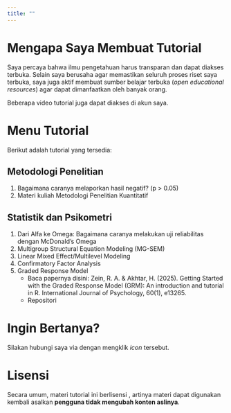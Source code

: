 ```yaml
---
title: ""
---
```


# Mengapa Saya Membuat Tutorial

Saya percaya bahwa ilmu pengetahuan harus transparan dan dapat diakses terbuka. Selain saya berusaha agar memastikan seluruh proses riset saya terbuka, saya juga aktif membuat sumber belajar terbuka (*open educational resources*) agar dapat dimanfaatkan oleh banyak orang.

Beberapa video tutorial juga dapat diakses di akun <a href="https://www.youtube.com/@rameliaz"><i class="fab fa-youtube"></i></a> saya.

# Menu Tutorial

Berikut adalah tutorial yang tersedia:

## Metodologi Penelitian

1. Bagaimana caranya melaporkan hasil negatif? (p > 0.05) [<i class="fas fa-external-link-alt"></i>](https://rameliaz.github.io/tutorial/hasilnegatif.html)
2. Materi kuliah Metodologi Penelitian Kuantitatif [<i class="fas fa-external-link-alt"></i>](https://osf.io/tq6pz/wiki/home/)

## Statistik dan Psikometri
1. Dari Alfa ke Omega: Bagaimana caranya melakukan uji reliabilitas dengan McDonald's Omega [<i class="fas fa-external-link-alt"></i>](https://rameliaz.github.io/tutorial/omega.html)
2. Multigroup Structural Equation Modeling (MG-SEM) [<i class="fas fa-external-link-alt"></i>](https://rameliaz.github.io/mg-sem-workshop/)
3. Linear Mixed Effect/Multilevel Modeling [<i class="fas fa-external-link-alt"></i>](https://rameliaz.github.io/mlm-lme-workshop/)
4. Confirmatory Factor Analysis [<i class="fas fa-external-link-alt"></i>](https://rameliaz.github.io/lvm-cfa/)
5. Graded Response Model
    - Baca papernya disini: Zein, R. A. & Akhtar, H. (2025). Getting Started with the Graded Response Model (GRM): An introduction and tutorial in R. International Journal of Psychology, 60(1), e13265. [<i class="fas fa-external-link-alt"></i>](https://doi.org/10.1002/ijop.13265)
    - Repositori <i class="fab fa-github"></i> [<i class="fas fa-external-link-alt"></i>](https://github.com/rameliaz/grm-tutorial-paper)

# Ingin Bertanya?

Silakan hubungi saya via <a href="https://discord.gg/W3sPDthd"><i class="fab fa-discord"></i></a> dengan mengklik *icon* tersebut.

# Lisensi

Secara umum, materi tutorial ini berlisensi <i class="fab fa-creative-commons-by"></i> <i class="fab fa-creative-commons-sa"></i>, artinya materi dapat digunakan kembali asalkan **pengguna tidak mengubah konten aslinya**.
